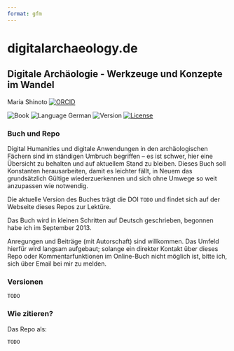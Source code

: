 ```yaml
---
format: gfm
---
```


# digitalarchaeology.de

## Digitale Archäologie - Werkzeuge und Konzepte im Wandel

Maria Shinoto [![ORCID](https://img.shields.io/badge/ORCID-white?style=flat&logo=ORCID&link=https://orcid.org/0000-0001-6089-4526)](https://orcid.org/0000-0001-6089-4526)

![Book](https://img.shields.io/badge/Book-cyan?style=flat) ![Language German](https://img.shields.io/badge/Language-German-cyan) ![Version](https://img.shields.io/badge/Ver.-0.0.0.1-red?style=flat&logo=github) [![License](https://img.shields.io/badge/License-CC%20BY%204.0-lightgrey?labelColor=grey&style=flat&logo=CC&link=https://creativecommons.org/licenses/by/4.0/)](https://creativecommons.org/licenses/by/4.0/)

### Buch und Repo

Digital Humanities und digitale Anwendungen in den archäologischen Fächern sind im ständigen Umbruch begriffen -- es ist schwer, hier eine Übersicht zu behalten und auf aktuellem Stand zu bleiben. Dieses Buch soll Konstanten herausarbeiten, damit es leichter fällt, in Neuem das grundsätzlich Gültige wiederzuerkennen und sich ohne Umwege so weit anzupassen wie notwendig.

Die aktuelle Version des Buches trägt die DOI `TODO` und findet sich auf der Webseite dieses Repos zur Lektüre.

Das Buch wird in kleinen Schritten auf Deutsch geschrieben, begonnen habe ich im September 2013.

Anregungen und Beiträge (mit Autorschaft) sind willkommen. Das Umfeld hierfür wird langsam aufgebaut; solange ein direkter Kontakt über dieses Repo oder Kommentarfunktionen im Online-Buch nicht möglich ist, bitte ich, sich über Email bei mir zu melden.

### Versionen

`TODO`

### Wie zitieren?

Das Repo als:

`TODO`
